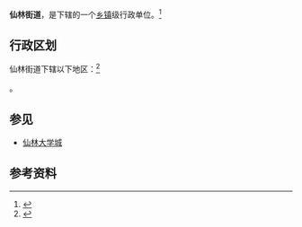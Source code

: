 {{中国乡级行政区
|景观照片文件名 = 
|景观照片描述 = 
|汉语拼音 = 
|其他语言 = 
|其他语言名称 = 
|旧称 = 
|地名出处 = 
|位置图文件名 = 
|位置图描述 = 
|自定义图片= 
|建置时间 = 
|政府驻地 = 
|毗邻 = 
|总面积 = 
|总人口 = 
|总人口年份 = 
|户籍人口 = 
|户籍人口年份 = 
|常住人口 = 
|常住人口年份 = 
|人口密度 = 
|GDP = 
|GDP年份 = 
|邮政编码 = 
|电话区号 = 25
|官方网站 = 
|网站名称 = 
|32/01/13/007/000}}

'''仙林街道'''，是{{PRC admin/fullname|32/01/13/007/000|3}}下辖的一个[[乡镇|乡镇]]级行政单位。<ref>{{PRC admin/ref sgc|{{PRC admin/parent|32/01/13/007/000}}}}</ref>

== 行政区划 ==

仙林街道下辖以下地区：<ref>{{PRC admin/ref sgc|32/01/13/007/000}}</ref>

{{PRC admin/children|32/01/13/007/000}}。

==参见==
*[[仙林大学城|仙林大学城]]

== 参考资料 ==

{{reflist}}

{{行政区划小作品}}
{{PRC admin/navcat|32/01/13/007/000}}
